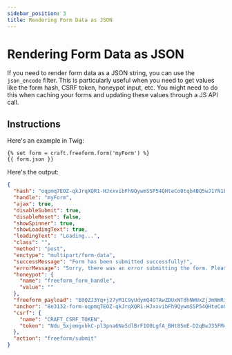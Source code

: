 ```yaml
---
sidebar_position: 3
title: Rendering Form Data as JSON
---
```


# Rendering Form Data as JSON

If you need to render form data as a JSON string, you can use the `json_encode` filter. This is particularly useful when you need to get values like the form hash, CSRF token, honeypot input, etc. You might need to do this when caching your forms and updating these values through a JS API call.

## Instructions

Here's an example in Twig:

```twig showLineNumbers
{% set form = craft.freeform.form('myForm') %}
{{ form.json }}
```

Here's the output:

```json showLineNumbers
{
  "hash": "oqpmq7EOZ-qkJrqXQR1-HJxxvibFh9QywmSSP54QHteCo0tqb4BQ5wJ1YN1E",
  "handle": "myForm",
  "ajax": true,
  "disableSubmit": true,
  "disableReset": false,
  "showSpinner": true,
  "showLoadingText": true,
  "loadingText": "Loading...",
  "class": "",
  "method": "post",
  "enctype": "multipart/form-data",
  "successMessage": "Form has been submitted successfully!",
  "errorMessage": "Sorry, there was an error submitting the form. Please try again.",
  "honeypot": {
    "name": "freeform_form_handle",
    "value": ""
  },
  "freeform_payload": "E0QZJ3Yq+j27yM1C9yUdymQ4OTAwZDUxNTdhNWUxZjJmNmRiZDUzOTZjODI4ZjMwODhjYzE4OWJmOTJkYWM2OTg0ZmQ2ZWYwZTA0ZjU5NjcZ/uhuhfrLZt/3n/SNp2+GTQ7P5ngUQvd3I08vjwcQQKnlaWBhvI86XNAu7WrE8SNhx45cNUYdfAwHZujwNJ7x0swTsF8+sBExqRIamNOZCf4NkpiF0zrZJyhml0NcXyc761B0fABI+opRKTBDFwfCDtXaOV+rKp7pRPCfD/nismR4aBvL+NDUa93qPnhnAgN6hTnryvIP/cgoleJNdr3wRKxc6JalXahbIZaGiyJ0pXqzOpOHtuZy+rAzNdq4cI4LoAmFtKilOPF/71Dv2y/xJhhH9iwj+mVxxLLxYTN2VtdL6EnVn3oY5Sol5KhQM+nzVuLmYHJrl/1aMpphYCckYx2N9qYv5vCeRWugIDl+peVMFHPraahwu7d+Z13LvIs=",
  "anchor": "8e3132-form-oqpmq7EOZ-qkJrqXQR1-HJxxvibFh9QywmSSP54QHteCo0tqb4BQ5wJ1YN1E",
  "csrf": {
    "name": "CRAFT_CSRF_TOKEN",
    "token": "Ndu_5xjemgxhkC-pl3pna6NaSdlBrF1O0LgfA_BHt85mE-D2qBwJ35FM4h2EGFiGHUDsNzAST2L5Xx8wVnUlR4Icl-CFhciXqRPad-WmMQiM1CANpuXc5bVPKMvVk_iCcLhNoLCuCA8vVECxGbtF-ECj2N5Dp06S74UvUuv66zyOfgr5lWGdcEzU-q1yKoe66kGQYzdjwPWbMAQ4QHoDE31jGQF4LV-d6Sv1X1hML5T9lbs2rLI_CEflTkMEUw7gjN9bsHoY7uniIYI4d234jUaQia9PhqpcMadLnLoVNzzhHDGqEMptBZv3LUa_P937JSaVs89YRu7tKYQktnpstHx43VYJJC1RwDsnAW9FEX-zfqTWtLf48Zp16UOBw1dtuuJGbJLS5dDRLhv85PWeukCILJGEzzpuGicLh1HsHcgQ8--6doohwrjHaSqYq40MxTVFy9Au5Rp5l8_YN03D9ds9oR8TUbnRqgMgASpINVgvGU9XLno05bAagSoeKEbHmM32Bv7cVG8Sgn07cztfpe-SdcYfctyo21jFVxgPr94="
  },
  "action": "freeform/submit"
}
```
